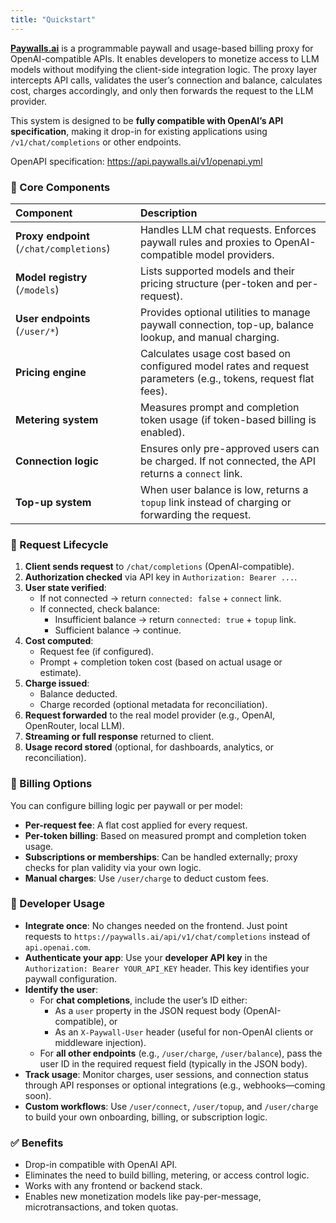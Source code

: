 ```yaml
---
title: "Quickstart"
---
```


[**Paywalls.ai**](http://Paywalls.ai) is a programmable paywall and usage-based billing proxy for OpenAI-compatible APIs. It enables developers to monetize access to LLM models without modifying the client-side integration logic. The proxy layer intercepts API calls, validates the user’s connection and balance, calculates cost, charges accordingly, and only then forwards the request to the LLM provider.

This system is designed to be **fully compatible with OpenAI’s API specification**, making it drop-in for existing applications using `/v1/chat/completions` or other endpoints.

OpenAPI specification: https://api.paywalls.ai/v1/openapi.yml

### 🔧 Core Components

| Component                                | Description                                                                                                     |
| :--------------------------------------- | :-------------------------------------------------------------------------------------------------------------- |
| **Proxy endpoint** (`/chat/completions`) | Handles LLM chat requests. Enforces paywall rules and proxies to OpenAI-compatible model providers.             |
| **Model registry** (`/models`)           | Lists supported models and their pricing structure (per-token and per-request).                                 |
| **User endpoints** (`/user/*`)           | Provides optional utilities to manage paywall connection, top-up, balance lookup, and manual charging.          |
| **Pricing engine**                       | Calculates usage cost based on configured model rates and request parameters (e.g., tokens, request flat fees). |
| **Metering system**                      | Measures prompt and completion token usage (if token-based billing is enabled).                                 |
| **Connection logic**                     | Ensures only pre-approved users can be charged. If not connected, the API returns a `connect` link.             |
| **Top-up system**                        | When user balance is low, returns a `topup` link instead of charging or forwarding the request.                 |

### 🔄 Request Lifecycle

1. **Client sends request** to `/chat/completions` (OpenAI-compatible).
2. **Authorization checked** via API key in `Authorization: Bearer ...`.
3. **User state verified**:
   - If not connected → return `connected: false` \+ `connect` link.
   - If connected, check balance:
     - Insufficient balance → return `connected: true` \+ `topup` link.
     - Sufficient balance → continue.
4. **Cost computed**:
   - Request fee (if configured).
   - Prompt \+ completion token cost (based on actual usage or estimate).
5. **Charge issued**:
   - Balance deducted.
   - Charge recorded (optional metadata for reconciliation).
6. **Request forwarded** to the real model provider (e.g., OpenAI, OpenRouter, local LLM).
7. **Streaming or full response** returned to client.
8. **Usage record stored** (optional, for dashboards, analytics, or reconciliation).

### 💸 Billing Options

You can configure billing logic per paywall or per model:

- **Per-request fee**: A flat cost applied for every request.
- **Per-token billing**: Based on measured prompt and completion token usage.
- **Subscriptions or memberships**: Can be handled externally; proxy checks for plan validity via your own logic.
- **Manual charges**: Use `/user/charge` to deduct custom fees.

### 🧰 Developer Usage

- **Integrate once**: No changes needed on the frontend. Just point requests to `https://paywalls.ai/api/v1/chat/completions` instead of `api.openai.com`.
- **Authenticate your app**: Use your **developer API key** in the `Authorization: Bearer YOUR_API_KEY` header. This key identifies your paywall configuration.
- **Identify the user**:
  - For **chat completions**, include the user’s ID either:
    - As a `user` property in the JSON request body (OpenAI-compatible), or
    - As an `X-Paywall-User` header (useful for non-OpenAI clients or middleware injection).
  - For **all other endpoints** (e.g., `/user/charge`, `/user/balance`), pass the user ID in the required request field (typically in the JSON body).
- **Track usage**: Monitor charges, user sessions, and connection status through API responses or optional integrations (e.g., webhooks—coming soon).
- **Custom workflows**: Use `/user/connect`, `/user/topup`, and `/user/charge` to build your own onboarding, billing, or subscription logic.

### ✅ Benefits

- Drop-in compatible with OpenAI API.
- Eliminates the need to build billing, metering, or access control logic.
- Works with any frontend or backend stack.
- Enables new monetization models like pay-per-message, microtransactions, and token quotas.